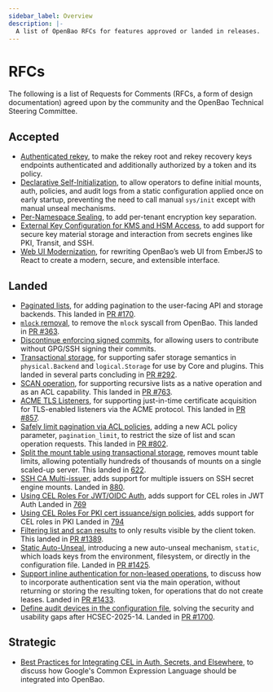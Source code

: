 ```yaml
---
sidebar_label: Overview
description: |-
  A list of OpenBao RFCs for features approved or landed in releases.
---
```


# RFCs

The following is a list of Requests for Comments (RFCs, a form of design
documentation) agreed upon by the community and the OpenBao Technical
Steering Committee.

## Accepted

 - [Authenticated rekey](/docs/rfcs/authenticated-rekey), to make the rekey
   root and rekey recovery keys endpoints authenticated and additionally
   authorized by a token and its policy.
 - [Declarative Self-Initialization](/docs/rfcs/self-init), to allow operators
   to define initial mounts, auth, policies, and audit logs from a static
   configuration applied once on early startup, preventing the need to call
   manual `sys/init` except with manual unseal mechanisms.
 - [Per-Namespace Sealing](/docs/rfcs/namespace-sealing), to add per-tenant 
   encryption key separation.
 - [External Key Configuration for KMS and HSM Access](/docs/rfcs/external-keys),
   to add support for secure key material storage and interaction from
   secrets engines like PKI, Transit, and SSH.
 - [Web UI Modernization](/docs/rfcs/web-ui-modernization), for rewriting OpenBao’s web UI from EmberJS to React
   to create a modern, secure, and extensible interface.

## Landed

 - [Paginated lists](/docs/rfcs/paginated-lists), for adding pagination
   to the user-facing API and storage backends. This landed in
   [PR #170](https://github.com/openbao/openbao/pull/170).
 - [`mlock` removal](/docs/rfcs/mlock-removal), to remove the `mlock`
   syscall from OpenBao. This landed in
   [PR #363](https://github.com/openbao/openbao/pull/363).
 - [Discontinue enforcing signed commits](/docs/rfcs/signed-commits), for
   allowing users to contribute without GPG/SSH signing their commits.
 - [Transactional storage](/docs/rfcs/transactions), for supporting safer
   storage semantics in `physical.Backend` and `logical.Storage` for use
   by Core and plugins. This landed in several parts concluding in
   [PR #292](https://github.com/openbao/openbao/pull/292).
 - [SCAN operation](/docs/rfcs/scan-operation), for supporting recursive
   lists as a native operation and as an ACL capability. This landed in
   [PR #763](https://github.com/openbao/openbao/pull/763).
 - [ACME TLS Listeners](/docs/rfcs/acme-tls-listeners), for supporting
   just-in-time certificate acquisition for TLS-enabled listeners via the
   ACME protocol. This landed in [PR #857](https://github.com/openbao/openbao/pull/857).
 - [Safely limit pagination via ACL policies](/docs/rfcs/acl-paginated-lists),
   adding a new ACL policy parameter, `pagination_limit`, to restrict the size
   of list and scan operation requests. This landed in
   [PR #802](https://github.com/openbao/openbao/pull/802).
 - [Split the mount table using transactional storage](/docs/rfcs/split-mount-tables),
   removes mount table limits, allowing potentially hundreds of thousands of
   mounts on a single scaled-up server. This landed in
   [622](https://github.com/openbao/openbao/pull/622).
 - [SSH CA Multi-issuer](/docs/rfcs/ssh-ca-multi-issuer), adds support for multiple issuers on SSH secret engine mounts.
   Landed in [880](https://github.com/openbao/openbao/pull/880).
 - [Using CEL Roles For JWT/OIDC Auth](/docs/rfcs/cel-jwt), adds support for CEL roles in JWT Auth
   Landed in [769](https://github.com/openbao/openbao/pull/769)
 - [Using CEL Roles For PKI cert issuance/sign policies](/docs/rfcs/cel-pki), adds support for CEL roles in PKI
   Landed in [794](https://github.com/openbao/openbao/pull/794)
 - [Filtering list and scan results](/docs/rfcs/filtering-list) to only
   results visible by the client token. This landed in
   [PR #1389](https://github.com/openbao/openbao/pull/1389).
 - [Static Auto-Unseal](/docs/rfcs/static-auto-unseal), introducing a new
   auto-unseal mechanism, `static`, which loads keys from the environment,
   filesystem, or directly in the configuration file. Landed in
   [PR #1425](https://github.com/openbao/openbao/pull/1425).
 - [Support inline authentication for non-leased operations](/docs/rfcs/inline-auth),
   to discuss how to incorporate authentication sent via the main operation,
   without returning or storing the resulting token, for operations that do
   not create leases. Landed in [PR #1433](https://github.com/openbao/openbao/pull/1433).
 - [Define audit devices in the configuration file](/docs/rfcs/config-audit-devices),
   solving the security and usability gaps after HCSEC-2025-14.
   Landed in [PR #1700](https://github.com/openbao/openbao/pull/1700).

## Strategic

 - [Best Practices for Integrating CEL in Auth, Secrets, and Elsewhere](/docs/rfcs/cel-best-practices),
   to discuss how Google's Common Expression Language should be integrated
   into OpenBao.

